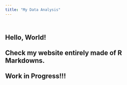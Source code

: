 ```yaml
---
title: "My Data Analysis"
---
```


## <br /> Hello, World! <br /> <br /> Check my website entirely made of R Markdowns.<br /> <br /> Work in Progress!!!